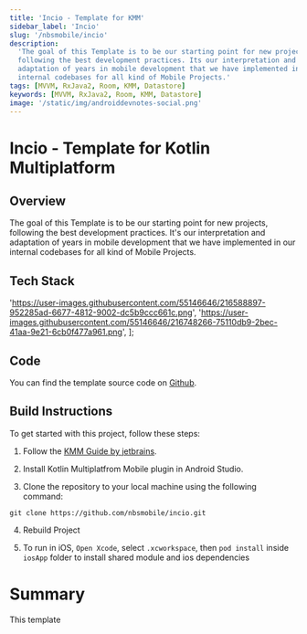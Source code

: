 ```yaml
---
title: 'Incio - Template for KMM'
sidebar_label: 'Incio'
slug: '/nbsmobile/incio'
description:
  'The goal of this Template is to be our starting point for new projects,
  following the best development practices. Its our interpretation and
  adaptation of years in mobile development that we have implemented in our
  internal codebases for all kind of Mobile Projects.'
tags: [MVVM, RxJava2, Room, KMM, Datastore]
keywords: [MVVM, RxJava2, Room, KMM, Datastore]
image: '/static/img/androiddevnotes-social.png'
---
```



# Incio - Template for Kotlin Multiplatform

## Overview

The goal of this Template is to be our starting point for new projects,
following the best development practices. It's our interpretation and adaptation
of years in mobile development that we have implemented in our internal
codebases for all kind of Mobile Projects.

## Tech Stack

  'https://user-images.githubusercontent.com/55146646/216588897-952285ad-6677-4812-9002-dc5b9ccc661c.png',
  'https://user-images.githubusercontent.com/55146646/216748266-75110db9-2bec-41aa-9e21-6cb0f477a961.png',
];

<ImageDisplay imageUrls={imageUrls} />

## Code

You can find the template source code on
[Github](https://github.com/nbsmobile/incio).

## Build Instructions

To get started with this project, follow these steps:

1. Follow the
   [KMM Guide by jetbrains](https://kotlinlang.org/docs/multiplatform-mobile-getting-started.html).

2. Install Kotlin Multiplatfrom Mobile plugin in Android Studio.

3. Clone the repository to your local machine using the following command:

```
git clone https://github.com/nbsmobile/incio.git
```

4. Rebuild Project

5. To run in iOS, `Open Xcode`, select `.xcworkspace`, then `pod install` inside
   `iosApp` folder to install shared module and ios dependencies

# Summary

This template
